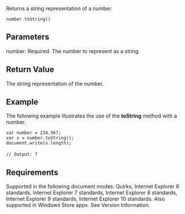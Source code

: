 Returns a string representation of a number.

 number.toString()

==Parameters==
; number: Required. The number to represent as a string.

==Return Value==
The string representation of the number.


==Example==
The following example illustrates the use of the '''toString''' method with a number.

 var number = 234.567;
 var s = number.toString();
 document.write(s.length);
 
 // Output: 7

==Requirements==
Supported in the following document modes: Quirks, Internet Explorer 6 standards, Internet Explorer 7 standards, Internet Explorer 8 standards, Internet Explorer 9 standards, Internet Explorer 10 standards. Also supported in Windows Store apps. See Version Information.

